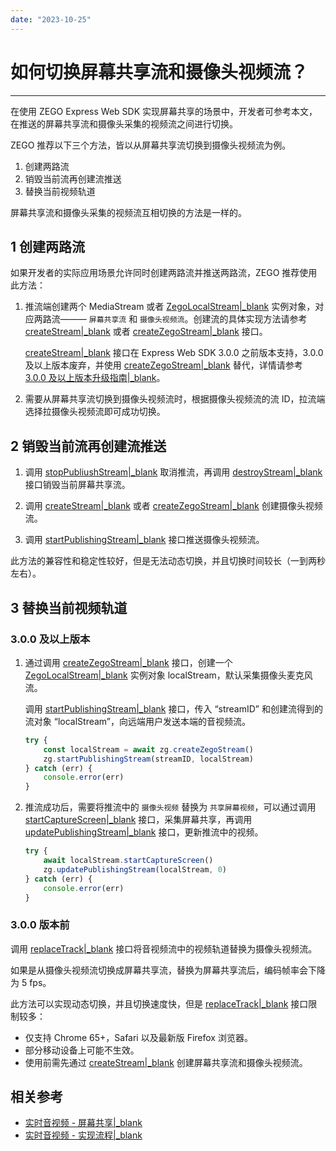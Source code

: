 ```yaml
---
date: "2023-10-25"
---
```

# 如何切换屏幕共享流和摄像头视频流？

- - - -

在使用 ZEGO Express Web SDK 实现屏幕共享的场景中，开发者可参考本文，在推送的屏幕共享流和摄像头采集的视频流之间进行切换。

ZEGO 推荐以下三个方法，皆以从屏幕共享流切换到摄像头视频流为例。

1. 创建两路流
2. 销毁当前流再创建流推送
3. 替换当前视频轨道

<div class="mk-hint">

屏幕共享流和摄像头采集的视频流互相切换的方法是一样的。
</div>


## 1 创建两路流

如果开发者的实际应用场景允许同时创建两路流并推送两路流，ZEGO 推荐使用此方法：

1. 推流端创建两个 MediaStream 或者 [ZegoLocalStream\|_blank](/article/api?doc=Express_Video_SDK_API~javascript_web~class~ZegoLocalStream) 实例对象，对应两路流——— `屏幕共享流` 和 `摄像头视频流`。创建流的具体实现方法请参考 [createStream\|_blank](/article/api?doc=Express_Video_SDK_API~javascript_web~class~ZegoExpressEngine#create-stream) 或者 [createZegoStream\|_blank](/article/api?doc=Express_Video_SDK_API~javascript_web~class~ZegoExpressEngine#create-zego-stream) 接口。

    <div class="mk-hint">

    [createStream\|_blank](/article/api?doc=Express_Video_SDK_API~javascript_web~class~ZegoExpressEngine#create-stream) 接口在 Express Web SDK 3.0.0 之前版本支持，3.0.0 及以上版本废弃，并使用 [createZegoStream\|_blank](/article/api?doc=Express_Video_SDK_API~javascript_web~class~ZegoExpressEngine#create-zeg) 替代，详情请参考 [3.0.0 及以上版本升级指南\|_blank](/article/18434)。
    </div>

2. 需要从屏幕共享流切换到摄像头视频流时，根据摄像头视频流的流 ID，拉流端选择拉摄像头视频流即可成功切换。

## 2 销毁当前流再创建流推送

1. 调用 [stopPubliushStream\|_blank](https://doc-zh.zego.im/article/api?doc=Express_Video_SDK_API~javascript_web~class~ZegoExpressEngine#stop-publishing-stream) 取消推流，再调用 [destroyStream\|_blank](https://doc-zh.zego.im/article/api?doc=Express_Video_SDK_API~javascript_web~class~ZegoExpressEngine#destroy-stream) 接口销毁当前屏幕共享流。

2. 调用 [createStream\|_blank](https://doc-zh.zego.im/article/api?doc=Express_Video_SDK_API~javascript_web~class~ZegoExpressEngine#create-stream) 或者 [createZegoStream\|_blank](https://doc-zh.zego.im/article/api?doc=Express_Video_SDK_API~javascript_web~class~ZegoExpressEngine#create-zego-stream) 创建摄像头视频流。

3. 调用 [startPublishingStream\|_blank](https://doc-zh.zego.im/article/api?doc=Express_Video_SDK_API~javascript_web~class~ZegoExpressEngine#start-publishing-stream) 接口推送摄像头视频流。

此方法的兼容性和稳定性较好，但是无法动态切换，并且切换时间较长（一到两秒左右）。

## 3 替换当前视频轨道

### 3.0.0 及以上版本

1. 通过调用 [createZegoStream\|_blank](https://doc-zh.zego.im/article/api?doc=Express_Video_SDK_API~javascript_web~class~ZegoExpressEngine#create-zego-stream) 接口，创建一个 [ZegoLocalStream\|_blank](https://doc-zh.zego.im/article/api?doc=Express_Video_SDK_API~javascript_web~class~ZegoLocalStream) 实例对象 localStream，默认采集摄像头麦克风流。

    调用 [startPublishingStream\|_blank](/article/api?doc=Express_Video_SDK_API~javascript_web~class~ZegoExpressEngine#start-publishing-stream) 接口，传入 “streamID” 和创建流得到的流对象 “localStream”，向远端用户发送本端的音视频流。

    ```js
    try {
        const localStream = await zg.createZegoStream()
        zg.startPublishingStream(streamID, localStream)
    } catch (err) {
        console.error(err)
    }
    ```

2. 推流成功后，需要将推流中的 `摄像头视频` 替换为 `共享屏幕视频`，可以通过调用 [startCaptureScreen\|_blank](https://doc-zh.zego.im/article/api?doc=Express_Video_SDK_API~javascript_web~class~ZegoLocalStream#start-capture-screen) 接口，采集屏幕共享，再调用 [updatePublishingStream\|_blank](https://doc-zh.zego.im/article/api?doc=Express_Video_SDK_API~javascript_web~class~ZegoExpressEngine#update-publishing-stream) 接口，更新推流中的视频。

    ```js
    try {
        await localStream.startCaptureScreen()
        zg.updatePublishingStream(localStream, 0)
    } catch (err) {
        console.error(err)
    }
    ```

### 3.0.0 版本前

调用 [replaceTrack\|_blank](https://doc-zh.zego.im/article/api?doc=Express_Video_SDK_API~javascript_web~class~ZegoExpressEngine#replace-track) 接口将音视频流中的视频轨道替换为摄像头视频流。


<div class="mk-warning">

如果是从摄像头视频流切换成屏幕共享流，替换为屏幕共享流后，编码帧率会下降为 5 fps。
</div>


此方法可以实现动态切换，并且切换速度快，但是 [replaceTrack\|_blank](https://doc-zh.zego.im/article/api?doc=Express_Video_SDK_API~javascript_web~class~ZegoExpressEngine#replace-track) 接口限制较多：

- 仅支持 Chrome 65+，Safari 以及最新版 Firefox 浏览器。
- 部分移动设备上可能不生效。
- 使用前需先通过 [createStream\|_blank](https://doc-zh.zego.im/article/api?doc=Express_Video_SDK_API~javascript_web~class~ZegoExpressEngine#create-stream) 创建屏幕共享流和摄像头视频流。


## 相关参考

- [实时音视频 - 屏幕共享\|_blank](#6301)
- [实时音视频 - 实现流程\|_blank](#7638)
